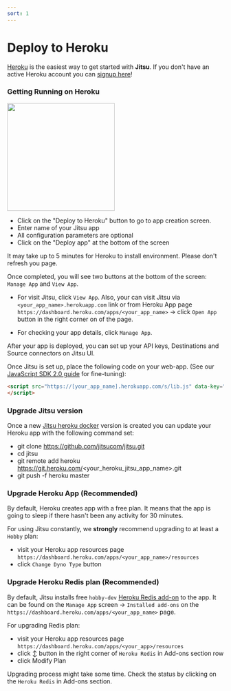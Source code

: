```yaml
---
sort: 1
---
```



# Deploy to Heroku

[Heroku](https://www.heroku.com/about) is the easiest way to get started with **Jitsu**. If you don't have an active Heroku account you can [signup here](https://signup.heroku.com/)!

### Getting Running on Heroku

<a href="https://heroku.com/deploy?template=https://github.com/jitsucom/jitsu"><img src="https://www.herokucdn.com/deploy/button.svg" width="250px" /></a>

- Click on the "Deploy to Heroku" button to go to app creation screen.
- Enter name of your Jitsu app
- All configuration parameters are optional
- Click on the "Deploy app" at the bottom of the screen

<Hint>
    It may take up to 5 minutes for Heroku to install environment. Please don't refresh you page.
</Hint>

Once completed, you will see two buttons at the bottom of the screen: `Manage App` and `View App`.

- For visit Jitsu, click `View App`. Also, your can visit Jitsu via `<your_app_name>.herokuapp.com` link or from Heroku
App page `https://dashboard.heroku.com/apps/<your_app_name>` -> click `Open App` button in the right corner on of the page.

- For checking your app details, click `Manage App`.

After your app is deployed, you can set up your API keys, Destinations and Source connectors on Jitsu UI.

Once Jitsu is set up, place the following code on your web-app. (See our [JavaScript SDK 2.0 guide](/docs/sending-data/js-sdk) for fine-tuning):

```html
<script src="https://[your_app_name].herokuapp.com/s/lib.js" data-key="<YOUR_API_KEY_FROM_CONFIGURATOR_UI>" defer>
</script>
```

### Upgrade Jitsu version

Once a new [Jitsu heroku docker](https://hub.docker.com/repository/docker/jitsucom/heroku) version is created you can update
your Heroku app with the following command set:

- git clone https://github.com/jitsucom/jitsu.git
- cd jitsu
- git remote add heroku https://git.heroku.com/<your_heroku_jitsu_app_name>.git
- git push -f heroku master

### Upgrade Heroku App (Recommended)

By default, Heroku creates app with a free plan. It means that the app is going to sleep if there hasn't been any activity for 30 minutes.

For using Jitsu constantly, we **strongly** recommend upgrading to at least a `Hobby` plan:

- visit your Heroku app resources page `https://dashboard.heroku.com/apps/<your_app_name>/resources`
- click `Change Dyno Type` button

### Upgrade Heroku Redis plan (Recommended)

By default, Jitsu installs free `hobby-dev` [Heroku Redis add-on](https://elements.heroku.com/addons/heroku-redis) to the app.
It can be found on the `Manage App` screen -> `Installed add-ons` on the `https://dashboard.heroku.com/apps/<your_app_name>` page.

For upgrading Redis plan:
- visit your Heroku app resources page `https://dashboard.heroku.com/apps/<your_app>/resources`
- click ↕️ button in the right corner of `Heroku Redis` in Add-ons section row
- click Modify Plan

<Hint>
    Upgrading process might take some time. Check the status by clicking on the <code inline="true">Heroku Redis</code> in Add-ons section.
</Hint>